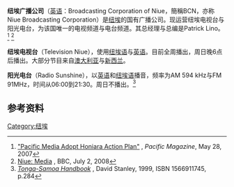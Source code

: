 '''纽埃广播公司'''（[[英语|英语]]：Broadcasting Corporation of Niue，簡稱BCN，亦称Niue Broadcasting Corporation）是[[纽埃|纽埃]]的国有广播公司。现运营纽埃电视台与阳光电台，为该国唯一的电视频道与电台频道。其总经理与总编是Patrick Lino。
<ref>[http://www.pacificmagazine.net/news/2007/05/28/pacific-media-adopt-honiara-action-plan "Pacific Media Adopt Honiara Action Plan"] {{webarchive|url=https://archive.is/20070614094204/http://www.pacificmagazine.net/news/2007/05/28/pacific-media-adopt-honiara-action-plan |date=2007-06-14 }}, ''Pacific Magazine'', May 28, 2007</ref> <ref>[http://news.bbc.co.uk/2/hi/asia-pacific/country_profiles/4200400.stm Niue: Media] {{Wayback|url=http://news.bbc.co.uk/2/hi/asia-pacific/country_profiles/4200400.stm |date=20120401154320 }}, BBC, July 2, 2008</ref>

'''纽埃电视台'''（Television Niue），使用[[纽埃语|纽埃语]]与[[英语|英语]]。目前全周播出，周日晚6点后播出。大部分节目来自[[澳大利亚|澳大利亚]]与[[新西兰|新西兰]]。

'''阳光电台'''（Radio Sunshine），以[[英语|英语]]和[[纽埃语|纽埃语]]播音，频率为AM 594 kHz与FM 91MHz，时间从06:00到21:30。周日不播出。<ref>[http://books.google.fr/books?id=c4zuaH62f0YC&pg=PA284&lpg=PA284&dq=%22Radio+Sunshine%22+Niue&source=web&ots=2R-68B1Hct&sig=bAXm2oJCZikmkCJEuiZV_bpY7iI&hl=fr&sa=X&oi=book_result&resnum=2&ct=result ''Tonga-Samoa Handbook''] {{Wayback|url=http://books.google.fr/books?id=c4zuaH62f0YC&pg=PA284&lpg=PA284&dq=%22Radio+Sunshine%22+Niue&source=web&ots=2R-68B1Hct&sig=bAXm2oJCZikmkCJEuiZV_bpY7iI&hl=fr&sa=X&oi=book_result&resnum=2&ct=result |date=20120324231617 }}, David Stanley, 1999, ISBN 1566911745, p.284</ref>

==参考资料==
<references/>

[[Category:纽埃|Category:纽埃]]